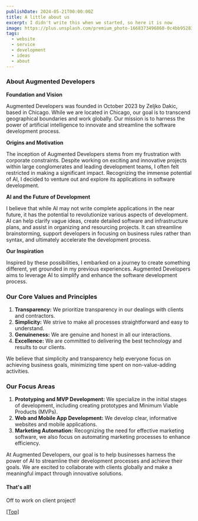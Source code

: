 ```yaml
---
publishDate: 2024-05-21T00:00:00Z
title: A little about us
excerpt: I didn't write this when we started, so here it is now
image: https://plus.unsplash.com/premium_photo-1668373496860-0c4bb952835c
tags:
  - website
  - service
  - development
  - ideas
  - about
---
```


### About Augmented Developers

**Foundation and Vision**

Augmented Developers was founded in October 2023 by Zeljko Dakic, based in Chicago. While we are located in Chicago, our goal is to transcend geographical boundaries and work globally. Our mission is to harness the power of artificial intelligence to innovate and streamline the software development process.

**Origins and Motivation**

The inception of Augmented Developers stems from my frustration with corporate constraints. Despite working on exciting and innovative projects within large conglomerates and leading development teams, I often felt restricted in making a significant impact. Recognizing the immense potential of AI, I decided to venture out and explore its applications in software development.

**AI and the Future of Development**

I believe that while AI may not write complete applications in the near future, it has the potential to revolutionize various aspects of development. AI can help clarify vague ideas, create detailed software and infrastructure plans, and assist in organizing and resourcing projects. It can streamline brainstorming, support developers in focusing on business rules rather than syntax, and ultimately accelerate the development process.

**Our Inspiration**

Inspired by these possibilities, I embarked on a journey to create something different, yet grounded in my previous experiences. Augmented Developers aims to leverage AI to simplify and enhance the software development process.

### Our Core Values and Principles

1. **Transparency:** We prioritize transparency in our dealings with clients and contractors.
2. **Simplicity:** We strive to make all processes straightforward and easy to understand.
3. **Genuineness:** We are genuine and honest in all our interactions.
4. **Excellence:** We are committed to delivering the best technology and results to our clients.

We believe that simplicity and transparency help everyone focus on achieving business goals, minimizing time spent on non-value-adding activities.

### Our Focus Areas

1. **Prototyping and MVP Development:** We specialize in the initial stages of development, including creating prototypes and Minimum Viable Products (MVPs).
2. **Web and Mobile App Development:** We develop clear, informative websites and mobile applications.
3. **Marketing Automation:** Recognizing the need for effective marketing software, we also focus on automating marketing processes to enhance efficiency.

At Augmented Developers, our goal is to help businesses harness the power of AI to streamline their development processes and achieve their goals. We are excited to collaborate with clients globally and make a meaningful impact through innovative solutions.

#### That's all!

Off to work on client project!

[[Top]](#top)
